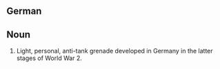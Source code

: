 ==German==
==Noun==
#Light, personal, anti-tank grenade developed in Germany in the latter stages of World War 2.